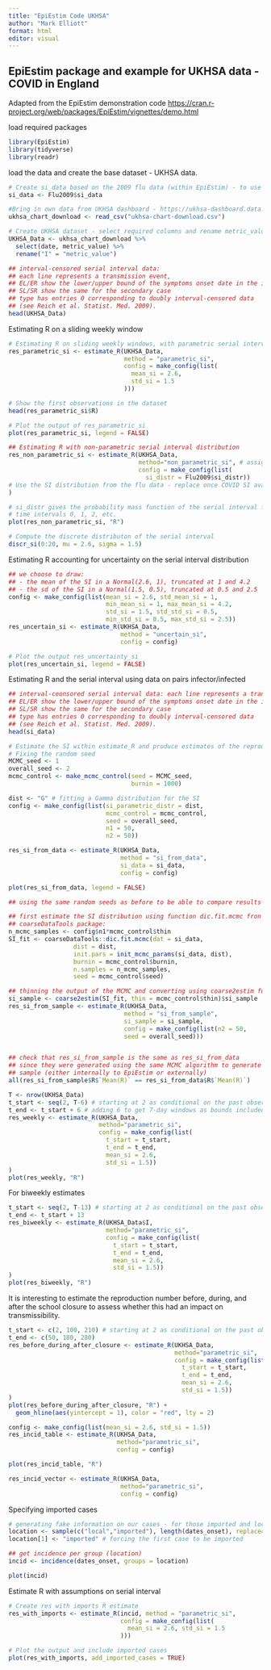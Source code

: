 ---
title: "EpiEstim Code UKHSA"
author: "Mark Elliott"
format: html
editor: visual
---

## EpiEstim package and example for UKHSA data - COVID in England

Adapted from the EpiEstim demonstration code <https://cran.r-project.org/web/packages/EpiEstim/vignettes/demo.html>

load required packages

```{r}
library(EpiEstim)
library(tidyverse)
library(readr)
```

load the data and create the base dataset - UKHSA data.

```{r}
# Create si_data based on the 2009 flu data (within EpiEstim) - to use within the model
si_data <- Flu2009$si_data

#Bring in own data from UKHSA dashboard - https://ukhsa-dashboard.data.gov.uk/
ukhsa_chart_download <- read_csv("ukhsa-chart-download.csv")

# Create UKHSA dataset - select required columns and rename metric_value to I 
UKHSA_Data <- ukhsa_chart_download %>% 
  select(date, metric_value) %>% 
  rename("I" = "metric_value")

## interval-censored serial interval data:
## each line represents a transmission event, 
## EL/ER show the lower/upper bound of the symptoms onset date in the infector
## SL/SR show the same for the secondary case
## type has entries 0 corresponding to doubly interval-censored data
## (see Reich et al. Statist. Med. 2009).
head(UKHSA_Data)
```

Estimating R on a sliding weekly window

```{r}
# Estimating R on sliding weekly windows, with parametric serial interval
res_parametric_si <- estimate_R(UKHSA_Data, 
                                method = "parametric_si", 
                                config = make_config(list(
                                  mean_si = 2.6, 
                                  std_si = 1.5
                                )))

# Show the first observations in the dataset 
head(res_parametric_si$R)

# Plot the output of res_parametric_si 
plot(res_parametric_si, legend = FALSE)
```

```{r}
## Estimating R with non-parametric serial interval distribution 
res_non_parametric_si <- estimate_R(UKHSA_Data, 
                                    method="non_parametric_si", # assign method as non-parametric
                                    config = make_config(list(
                                      si_distr = Flu2009$si_distr)) 
# Use the SI distribution from the flu data - replace once COVID SI available
)

# si_distr gives the probability mass function of the serial interval for 
# time intervals 0, 1, 2, etc.
plot(res_non_parametric_si, "R")

# Compute the discrete distributon of the serial interval
discr_si(0:20, mu = 2.6, sigma = 1.5)
```

Estimating R accounting for uncertainty on the serial interval distribution

```{r}
## we choose to draw:
## - the mean of the SI in a Normal(2.6, 1), truncated at 1 and 4.2
## - the sd of the SI in a Normal(1.5, 0.5), truncated at 0.5 and 2.5
config <- make_config(list(mean_si = 2.6, std_mean_si = 1,
                           min_mean_si = 1, max_mean_si = 4.2,
                           std_si = 1.5, std_std_si = 0.5,
                           min_std_si = 0.5, max_std_si = 2.5))
res_uncertain_si <- estimate_R(UKHSA_Data,
                               method = "uncertain_si",
                               config = config)

# Plot the output res_uncertainty_si
plot(res_uncertain_si, legend = FALSE)

```

Estimating R and the serial interval using data on pairs infector/infected

```{r}
## interval-ceonsored serial interval data: each line represents a transmission event, 
## EL/ER show the lower/upper bound of the symptoms onset date in the infector
## SL/SR show the same for the secondary case
## type has entries 0 corresponding to doubly interval-censored data
## (see Reich et al. Statist. Med. 2009).
head(si_data)

# Estimate the SI within estimate_R and produce estimates of the reproduction number
# Fixing the random seed 
MCMC_seed <- 1
overall_seed <- 2
mcmc_control <- make_mcmc_control(seed = MCMC_seed, 
                                  burnin = 1000)

dist <- "G" # fitting a Gamma distribution for the SI
config <- make_config(list(si_parametric_distr = dist,
                           mcmc_control = mcmc_control,
                           seed = overall_seed, 
                           n1 = 50, 
                           n2 = 50))

res_si_from_data <- estimate_R(UKHSA_Data, 
                               method = "si_from_data", 
                               si_data = si_data, 
                               config = config)

plot(res_si_from_data, legend = FALSE)

```

```{r}
## using the same random seeds as before to be able to compare results

## first estimate the SI distribution using function dic.fit.mcmc fron 
## coarseDataTools package:
n_mcmc_samples <- config$n1*mcmc_control$thin
SI_fit <- coarseDataTools::dic.fit.mcmc(dat = si_data,
                  dist = dist,
                  init.pars = init_mcmc_params(si_data, dist),
                  burnin = mcmc_control$burnin,
                  n.samples = n_mcmc_samples,
                  seed = mcmc_control$seed)

## thinning the output of the MCMC and converting using coarse2estim function
si_sample <- coarse2estim(SI_fit, thin = mcmc_control$thin)$si_sample
res_si_from_sample <- estimate_R(UKHSA_Data,
                                method = "si_from_sample",
                                si_sample = si_sample,
                                config = make_config(list(n2 = 50, 
                                seed = overall_seed)))


## check that res_si_from_sample is the same as res_si_from_data
## since they were generated using the same MCMC algorithm to generate the SI
## sample (either internally to EpiEstim or externally)
all(res_si_from_sample$R$`Mean(R)` == res_si_from_data$R$`Mean(R)`)

T <- nrow(UKHSA_Data)
t_start <- seq(2, T-6) # starting at 2 as conditional on the past observations
t_end <- t_start + 6 # adding 6 to get 7-day windows as bounds included in window
res_weekly <- estimate_R(UKHSA_Data, 
                         method="parametric_si",
                         config = make_config(list(
                           t_start = t_start,
                           t_end = t_end,
                           mean_si = 2.6, 
                           std_si = 1.5))
)
plot(res_weekly, "R") 
```

For biweekly estimates

```{r}
t_start <- seq(2, T-13) # starting at 2 as conditional on the past observations
t_end <- t_start + 13 
res_biweekly <- estimate_R(UKHSA_Data$I, 
                           method="parametric_si",
                           config = make_config(list(
                             t_start = t_start,
                             t_end = t_end,
                             mean_si = 2.6, 
                             std_si = 1.5))
)
plot(res_biweekly, "R")
```

It is interesting to estimate the reproduction number before, during, and after the school closure to assess whether this had an impact on transmissibility.

```{r}
t_start <- c(2, 100, 210) # starting at 2 as conditional on the past observations
t_end <- c(50, 180, 280)
res_before_during_after_closure <- estimate_R(UKHSA_Data, 
                                              method="parametric_si",
                                              config = make_config(list(
                                                t_start = t_start,
                                                t_end = t_end,
                                                mean_si = 2.6, 
                                                std_si = 1.5))
)
plot(res_before_during_after_closure, "R") +
  geom_hline(aes(yintercept = 1), color = "red", lty = 2)
```

```{r}
config <- make_config(list(mean_si = 2.6, std_si = 1.5))
res_incid_table <- estimate_R(UKHSA_Data, 
                              method="parametric_si",
                              config = config)

plot(res_incid_table, "R")

res_incid_vector <- estimate_R(UKHSA_Data, 
                               method="parametric_si",
                               config = config)
```

Specifying imported cases

```{r}
# generating fake information on our cases - for those imported and local cases:
location <- sample(c("local","imported"), length(dates_onset), replace=TRUE)
location[1] <- "imported" # forcing the first case to be imported

## get incidence per group (location)
incid <- incidence(dates_onset, groups = location)

plot(incid)
```

Estimate R with assumptions on serial interval

```{r}
# Create res with imports R estimate 
res_with_imports <- estimate_R(incid, method = "parametric_si", 
                               config = make_config(list(
                                 mean_si = 2.6, std_si = 1.5
                               )))

# Plot the output and include imported cases 
plot(res_with_imports, add_imported_cases = TRUE)
```
